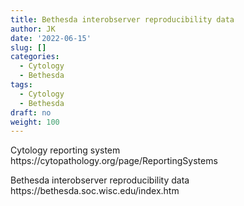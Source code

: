 ```yaml
---
title: Bethesda interobserver reproducibility data
author: JK
date: '2022-06-15'
slug: []
categories:
  - Cytology
  - Bethesda
tags:
  - Cytology
  - Bethesda
draft: no
weight: 100
---
```


Cytology reporting system
https://cytopathology.org/page/ReportingSystems  

Bethesda interobserver reproducibility data
https://bethesda.soc.wisc.edu/index.htm

